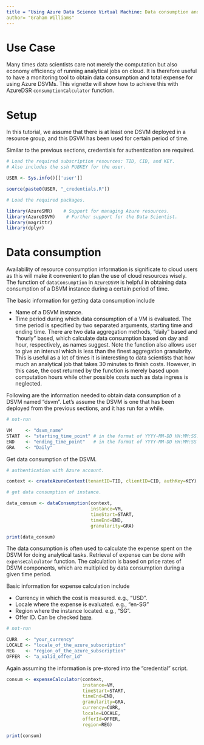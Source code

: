 ```yaml
---
title = "Using Azure Data Science Virtual Machine: Data consumption and cost calculation"
author= "Graham Williams"
---
```


# Use Case

Many times data scientists care not merely the computation but also economy efficiency of running analytical jobs on cloud. It is therefore useful to have a monitoring tool to obtain data consumption and total expense for using Azure DSVMs. This vignette will show how to achieve this with AzureDSR `consumptionCalculator` function.

# Setup

In this tutorial, we assume that there is at least one DSVM deployed in a resource group, and this DSVM has been used for certain period of time. 

Similar to the previous sections, credentials for authentication are required.

```r
# Load the required subscription resources: TID, CID, and KEY.
# Also includes the ssh PUBKEY for the user.

USER <- Sys.info()[['user']]

source(paste0(USER, "_credentials.R"))
```

```r
# Load the required packages.

library(AzureSMR)    # Support for managing Azure resources.
library(AzureDSVM)    # Further support for the Data Scientist.
library(magrittr)    
library(dplyr)
```

# Data consumption

Availability of resource consumption information is significate to cloud users as this will make it convenient to plan the use of cloud resources wisely. The function of `dataConsumption` in `AzureDSVM` is helpful in obtaining data consumption of a DSVM instance during a certain period of time.

The basic information for getting data consumption include

* Name of a DSVM instance.
* Time period during which data consumption of a VM is evaluated. The time period is specified by two separated arguments, starting time and ending time. There are two data aggregation methods, "daily" based and "hourly" based, which calculate data consumption based on day and hour, respectively, as names suggest. Note the function also allows user to give an interval which is less than the finest aggregation granularity. This is useful as a lot of times it is interesting to data scientists that how much an analytical job that takes 30 minutes to finish costs. However, in this case, the cost returned by the function is merely based upon computation hours while other possible costs such as data ingress is neglected.

Following are the information needed to obtain data consumption of a DSVM named "dsvm". Let's assume the DSVM is one that has been deployed from the previous sections, and it has run for a while.

```r
# not-run

VM     <- "dsvm_name"
START  <- "starting_time_point" # in the format of YYYY-MM-DD HH:MM:SS.
END    <- "ending_time_point"   # in the format of YYYY-MM-DD HH:MM:SS
GRA    <- "Daily"
```

Get data consumption of the DSVM.

```r
# authentication with Azure account.

context <- createAzureContext(tenantID=TID, clientID=CID, authKey=KEY)
```

```r
# get data consumption of instance.

data_consum <- dataConsumption(context,
                               instance=VM,
                               timeStart=START,
                               timeEnd=END,
                               granularity=GRA)

print(data_consum)
```

The data consumption is often used to calculate the expense spent on the DSVM for doing analytical tasks. Retrieval of expense can be done with `expenseCalculator` function. The calculation is based on price rates of DSVM components, which are multiplied by data consumption during a given time period.

Basic information for expense calculation include

* Currency in which the cost is measured. e.g., "USD".
* Locale where the expense is evaluated. e.g., "en-SG"
* Region where the instance located. e.g., "SG". 
* Offer ID. Can be checked [here](https://azure.microsoft.com/en-us/support/legal/offer-details/).

```r
# not-run

CURR   <- "your_currency"
LOCALE <- "locale_of_the_azure_subscription"
REG    <- "region_of_the_azure_subscription"
OFFER  <- "a_valid_offer_id"
```

Again assuming the information is pre-stored into the "credential" script.

```r
consum <- expenseCalculator(context,
                            instance=VM,
                            timeStart=START,
                            timeEnd=END,
                            granularity=GRA,
                            currency=CURR,
                            locale=LOCALE,
                            offerId=OFFER,
                            region=REG)

print(consum)
```
